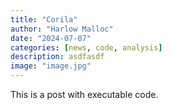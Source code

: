 ```yaml
---
title: "Corila"
author: "Harlow Malloc"
date: "2024-07-07"
categories: [news, code, analysis]
description: asdfasdf
image: "image.jpg"
---
```


This is a post with executable code.
